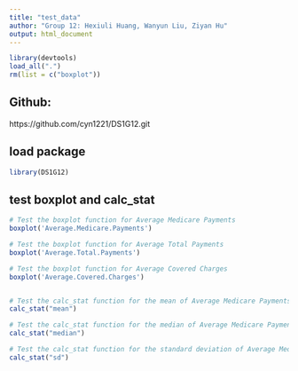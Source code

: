 ```yaml
---
title: "test_data"
author: "Group 12: Hexiuli Huang, Wanyun Liu, Ziyan Hu"
output: html_document
---
```


```r
library(devtools)
load_all(".")
rm(list = c("boxplot"))
```

## Github:
https://github.com/cyn1221/DS1G12.git

## load package
```r
library(DS1G12)
```

## test boxplot and calc_stat
```r
# Test the boxplot function for Average Medicare Payments
boxplot('Average.Medicare.Payments')

# Test the boxplot function for Average Total Payments
boxplot('Average.Total.Payments')

# Test the boxplot function for Average Covered Charges
boxplot('Average.Covered.Charges')


# Test the calc_stat function for the mean of Average Medicare Payments
calc_stat("mean")

# Test the calc_stat function for the median of Average Medicare Payments
calc_stat("median")

# Test the calc_stat function for the standard deviation of Average Medicare Payments
calc_stat("sd")



```

